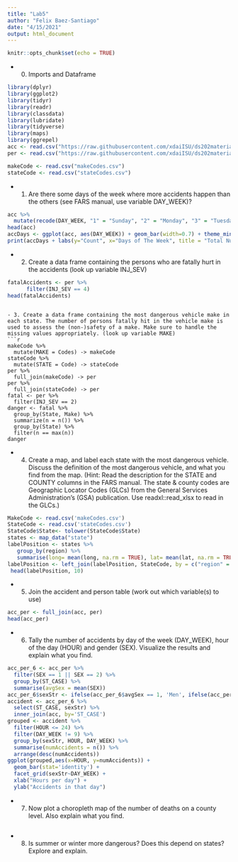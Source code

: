 ```yaml
---
title: "Lab5"
author: "Felix Baez-Santiago"
date: "4/15/2021"
output: html_document
---
```


```r
knitr::opts_chunk$set(echo = TRUE)
```

- 0. Imports and Dataframe
```r
library(dplyr)
library(ggplot2)
library(tidyr)
library(readr)
library(classdata)
library(lubridate)
library(tidyverse)
library(maps)
library(ggrepel)
acc <- read.csv("https://raw.githubusercontent.com/xdaiISU/ds202materials/master/hwlabs/fars2017/accident.csv", stringsAsFactors = FALSE)
per <- read.csv("https://raw.githubusercontent.com/xdaiISU/ds202materials/master/hwlabs/fars2017/person.csv", stringsAsFactors = FALSE)

makeCode <- read.csv("makeCodes.csv")
stateCode <- read.csv("stateCodes.csv")
```
- 1. Are there some days of the week where more accidents happen than the others (see FARS manual, use variable DAY_WEEK)?
```r
acc %>%
  mutate(recode(DAY_WEEK, "1" = "Sunday", "2" = "Monday", "3" = "Tuesday", "4" = "Wednesday", "5" = "Thursday", "6" = "Friday", "7"  = "Saturday")) -> mutAcc
head(acc)
accDays <- ggplot(acc, aes(DAY_WEEK)) + geom_bar(width=0.7) + theme_minimal()
print(accDays + labs(y="Count", x="Days of The Week", title = "Total Number of Accidents on each day of the Week"))
```

- 2. Create a data frame containing the persons who are fatally hurt in the accidents (look up variable INJ_SEV)
```r
fatalAccidents <- per %>%
      filter(INJ_SEV == 4)
head(fatalAccidents)
```

```

- 3. Create a data frame containing the most dangerous vehicle make in each state. The number of persons fatally hit in the vehicle make is used to assess the (non-)safety of a make. Make sure to handle the missing values appropriately. (look up variable MAKE)
```r
makeCode %>%
  mutate(MAKE = Codes) -> makeCode
stateCode %>%
  mutate(STATE = Code) -> stateCode
per %>%
  full_join(makeCode) -> per
per %>%
  full_join(stateCode) -> per
fatal <- per %>%
  filter(INJ_SEV == 2)
danger <- fatal %>%
  group_by(State, Make) %>%
  summarize(n = n()) %>%
  group_by(State) %>%
  filter(n == max(n))
danger
```

- 4. Create a map, and label each state with the most dangerous vehicle. Discuss the definition of the most dangerous vehicle, and what you find from the map. (Hint: Read the description for the STATE and COUNTY columns in the FARS manual. The state & county codes are Geographic Locator Codes (GLCs) from the General Services Administration’s (GSA) publication. Use readxl::read_xlsx to read in the GLCs.)
```r
MakeCode <- read.csv('makeCodes.csv')
StateCode <- read.csv('stateCodes.csv')
StateCode$State<- tolower(StateCode$State)
states <- map_data("state")
labelPosition <- states %>%
   group_by(region) %>%
   summarise(long= mean(long, na.rm = TRUE), lat= mean(lat, na.rm = TRUE))
labelPosition <- left_join(labelPosition, StateCode, by = c("region" = "State"))
 head(labelPosition, 10)
```
- 5. Join the accident and person table (work out which variable(s) to use)
```r
acc_per <- full_join(acc, per)
head(acc_per)
```

- 6. Tally the number of accidents by day of the week (DAY_WEEK), hour of the day (HOUR) and gender (SEX). Visualize the results and explain what you find.
```r
acc_per_6 <- acc_per %>%
  filter(SEX == 1 || SEX == 2) %>%
  group_by(ST_CASE) %>%
  summarise(avgSex = mean(SEX))
acc_per_6$sexStr <- ifelse(acc_per_6$avgSex == 1, 'Men', ifelse(acc_per_6$avgSex == 2, 'Women', 'Both'))
accident <- acc_per_6 %>%
  select(ST_CASE, sexStr) %>%
  inner_join(acc, by='ST_CASE')
grouped <- accident %>%
  filter(HOUR <= 24) %>%
  filter(DAY_WEEK != 9) %>%
  group_by(sexStr, HOUR, DAY_WEEK) %>%
  summarise(numAccidents = n()) %>%
  arrange(desc(numAccidents))
ggplot(grouped,aes(x=HOUR, y=numAccidents)) + 
  geom_bar(stat='identity') + 
  facet_grid(sexStr~DAY_WEEK) + 
  xlab("Hours per day") + 
  ylab("Accidents in that day")


```

- 7. Now plot a choropleth map of the number of deaths on a county level. Also explain what you find.
```r


```

- 8. Is summer or winter more dangerous? Does this depend on states? Explore and explain.
```r


```
